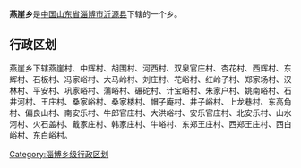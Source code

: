 '''燕崖乡'''是[[中华人民共和国|中国]][[山东省|山东省]][[淄博市|淄博市]][[沂源县|沂源县]]下辖的一个乡。

== 行政区划 ==

燕崖乡下辖燕崖村、中辉村、胡围村、河西村、双泉官庄村、杏花村、西辉村、东辉村、石板村、冯家峪村、大马岭村、刘庄村、花峪村、红岭子村、郑家场村、汉林村、平安村、巩家峪村、蒲峪村、碾砣村、计宝峪村、朱家户村、姚南峪村、石井河村、王庄村、桑家峪村、桑家楼村、帽子庵村、井子峪村、上龙巷村、东高角村、偏良山村、南安乐村、牛郎官庄村、大洪峪村、安乐官庄村、北安乐村、山水河村、火石盖村、戴家庄村、韩家庄村、牛峪村、东郑王庄村、西郑王庄村、西白峪村、东白峪村。

{{山东小作品}}

[[Category:淄博乡级行政区划|Category:淄博乡级行政区划]]